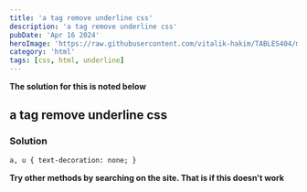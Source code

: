 ```yaml
---
title: 'a tag remove underline css'
description: 'a tag remove underline css'
pubDate: 'Apr 16 2024'
heroImage: 'https://raw.githubusercontent.com/vitalik-hakim/TABLES404/main/error_b/HTML.png'
category: 'html'
tags: [css, html, underline]
---
```


**The solution for this is noted below**

## a tag remove underline css

### Solution

```html
a, u { text-decoration: none; }
```

**Try other methods by searching on the site. That is if this doesn't work**
